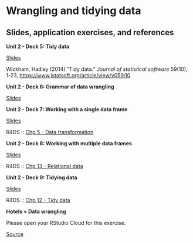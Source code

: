 # Wrangling and tidying data {#wrangling-tidying-data}

## Slides, application exercises, and references

::: {.slide-deck}
**Unit 2 - Deck 5: Tidy data**

::: {.slides}
[Slides](https://lukas-jue.github.io/intro-tidyverse/slides/u2-d05-tidy-data/u2-d05-tidy-data.html#1)
:::

::: {.reading}
Wickham, Hadley (2014) "Tidy data." *Journal of statistical software* 59(10), 1-23, <https://www.jstatsoft.org/article/view/v059i10>.
:::
:::

::: {.slide-deck}
**Unit 2 - Deck 6: Grammar of data wrangling**

::: {.slides}
[Slides](https://lukas-jue.github.io/intro-tidyverse/slides/u2-d06-grammar-wrangle/u2-d06-grammar-wrangle.html#1)
:::
:::

::: {.slide-deck}
**Unit 2 - Deck 7: Working with a single data frame**

::: {.slides}
[Slides](https://lukas-jue.github.io/intro-tidyverse/slides/u2-d07-single-df/u2-d07-single-df.html#1)
:::

::: {.reading}
R4DS :: [Chp 5 - Data transformation](https://r4ds.had.co.nz/transform.html)
:::
:::

::: {.slide-deck}
**Unit 2 - Deck 8: Working with multiple data frames**

::: {.slides}
[Slides](https://lukas-jue.github.io/intro-tidyverse/slides/u2-d08-multi-df/u2-d08-multi-df.html#1)
:::

::: {.reading}
R4DS :: [Chp 13 - Relational data](https://r4ds.had.co.nz/relational-data.html)
:::
:::

::: {.slide-deck}
**Unit 2 - Deck 9: Tidying data**

::: {.slides}
[Slides](https://lukas-jue.github.io/intro-tidyverse/slides/u2-d09-tidying/u2-d09-tidying.html#1)
:::

::: {.reading}
R4DS :: [Chp 12 - Tidy data](https://r4ds.had.co.nz/tidy-data.html)
:::
:::

::: {.application-exercise}
**Hotels + Data wrangling**

Please open your RStudio Cloud for this exercise.

::: {.source}
[Source](https://github.com/lukas-jue/intro-tidyverse/blob/master/docs/application-exercises/ae-04-hotels-datawrangling/hotels-datawrangling.Rmd)
:::
:::
